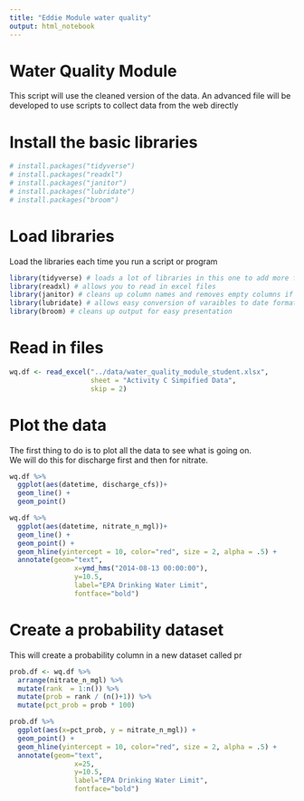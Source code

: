 ```yaml
---
title: "Eddie Module water quality"
output: html_notebook
---
```


# Water Quality Module 
This script will use the cleaned version of the data. An advanced file will be developed to use scripts to collect data from the web directly

# Install the basic libraries
```r
# install.packages("tidyverse")
# install.packages("readxl")
# install.packages("janitor")
# install.packages("lubridate")
# install.packages("broom")
```

# Load libraries    
Load the libraries each time you run a script or program   
```r
library(tidyverse) # loads a lot of libraries in this one to add more functionality
library(readxl) # allows you to read in excel files
library(janitor) # cleans up column names and removes empty columns if wanted
library(lubridate) # allows easy conversion of varaibles to date format
library(broom) # cleans up output for easy presentation
```

           
# Read in files

```r
wq.df <- read_excel("../data/water_quality_module_student.xlsx",
                    sheet = "Activity C Simpified Data", 
                    skip = 2)
```

# Plot the data
The first thing to do is to plot all the data to see what is going on.     
We will do this for discharge first and then for nitrate.
```r
wq.df %>% 
  ggplot(aes(datetime, discharge_cfs))+
  geom_line() +
  geom_point()
```

```r
wq.df %>% 
  ggplot(aes(datetime, nitrate_n_mgl))+
  geom_line() +
  geom_point() +
  geom_hline(yintercept = 10, color="red", size = 2, alpha = .5) +
  annotate(geom="text",
                x=ymd_hms("2014-08-13 00:00:00"),
                y=10.5,
                label="EPA Drinking Water Limit",
                fontface="bold")
```


# Create a probability dataset
This will create a probability column in a new dataset called pr

```r
prob.df <- wq.df %>% 
  arrange(nitrate_n_mgl) %>% 
  mutate(rank  = 1:n()) %>% 
  mutate(prob = rank / (n()+1)) %>%
  mutate(pct_prob = prob * 100)
```


```r
prob.df %>% 
  ggplot(aes(x=pct_prob, y = nitrate_n_mgl)) +
  geom_point() +
  geom_hline(yintercept = 10, color="red", size = 2, alpha = .5) +
  annotate(geom="text",
                x=25,
                y=10.5,
                label="EPA Drinking Water Limit",
                fontface="bold")
```







